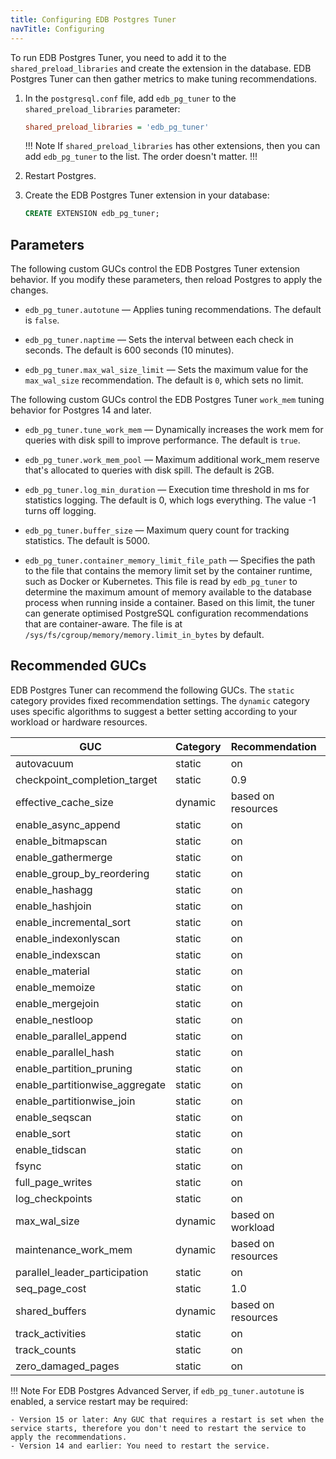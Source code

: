 ```yaml
---
title: Configuring EDB Postgres Tuner
navTitle: Configuring
--- 
```


To run EDB Postgres Tuner, you need to add it to the `shared_preload_libraries` and create the extension in the database. EDB Postgres Tuner can then gather metrics to make tuning recommendations. 

1. In the `postgresql.conf` file, add `edb_pg_tuner` to the `shared_preload_libraries` parameter:

   ```ini
   shared_preload_libraries = 'edb_pg_tuner'
   ```

   !!! Note
   If `shared_preload_libraries` has other extensions, then you can add `edb_pg_tuner` to the list. The order doesn't matter. 
   !!!

1. Restart Postgres. 

1. Create the EDB Postgres Tuner extension in your database: 

   ```sql
   CREATE EXTENSION edb_pg_tuner;
   ```

## Parameters 

The following custom GUCs control the EDB Postgres Tuner extension behavior. If you modify these parameters, then reload Postgres to apply the changes. 

- `edb_pg_tuner.autotune` &mdash; Applies tuning recommendations. The default is `false`. 

- `edb_pg_tuner.naptime` &mdash; Sets the interval between each check in seconds. The default is 600 seconds (10 minutes).

- `edb_pg_tuner.max_wal_size_limit` &mdash; Sets the maximum value for the `max_wal_size` recommendation. The default is `0`, which sets no limit.

The following custom GUCs control the EDB Postgres Tuner `work_mem` tuning behavior for Postgres 14 and later.  

- `edb_pg_tuner.tune_work_mem` &mdash; Dynamically increases the work mem for queries with disk spill to improve performance. The default is `true`.

- `edb_pg_tuner.work_mem_pool` &mdash; Maximum additional work_mem reserve that's allocated to queries with disk spill. The default is 2GB.

- `edb_pg_tuner.log_min_duration` &mdash; Execution time threshold in ms for statistics logging. The default is 0, which logs everything. The value -1 turns off logging.

- `edb_pg_tuner.buffer_size` &mdash; Maximum query count for tracking statistics. The default is 5000.

- `edb_pg_tuner.container_memory_limit_file_path` &mdash; Specifies the path to the file that contains the memory limit set by the container runtime, such as Docker or Kubernetes. This file is read by `edb_pg_tuner` to determine the maximum amount of memory available to the database process when running inside a container. Based on this limit, the tuner can generate optimised PostgreSQL configuration recommendations that are container-aware. The file is at `/sys/fs/cgroup/memory/memory.limit_in_bytes` by default.

## Recommended GUCs

EDB Postgres Tuner can recommend the following GUCs. The `static` category provides fixed recommendation settings. The `dynamic` category uses specific algorithms to suggest a better setting according to your workload or hardware resources.

| GUC                            | Category | Recommendation    | Version |
| ------------------------------ | -------- | ----------------- | ------- |
| autovacuum                     | static   | on                |         |
| checkpoint_completion_target   | static   | 0.9               |         |
| effective_cache_size           | dynamic  | based on resources|         |
| enable_async_append            | static   | on                |         |
| enable_bitmapscan              | static   | on                |         |
| enable_gathermerge             | static   | on                |         |
| enable_group_by_reordering     | static   | on                |         |
| enable_hashagg                 | static   | on                |         |
| enable_hashjoin                | static   | on                |         |
| enable_incremental_sort        | static   | on                | 13+     |
| enable_indexonlyscan           | static   | on                |         |
| enable_indexscan               | static   | on                |         |
| enable_material                | static   | on                |         |
| enable_memoize                 | static   | on                | 14+     |
| enable_mergejoin               | static   | on                |         |
| enable_nestloop                | static   | on                |         |
| enable_parallel_append         | static   | on                | 11+     |
| enable_parallel_hash           | static   | on                | 11+     |
| enable_partition_pruning       | static   | on                | 11+     |
| enable_partitionwise_aggregate | static   | on                |         |
| enable_partitionwise_join      | static   | on                |         |
| enable_seqscan                 | static   | on                |         |
| enable_sort                    | static   | on                |         |
| enable_tidscan                 | static   | on                |         |
| fsync                          | static   | on                |         |
| full_page_writes               | static   | on                |         |
| log_checkpoints                | static   | on                |         |
| max_wal_size                   | dynamic  | based on workload |         |
| maintenance_work_mem           | dynamic  | based on resources|         |
| parallel_leader_participation  | static   | on                |         |
| seq_page_cost                  | static   | 1.0               |         |
| shared_buffers                 | dynamic  | based on resources|         |
| track_activities               | static   | on                |         |
| track_counts                   | static   | on                |         |
| zero_damaged_pages             | static   | on                |         |

!!! Note
    For EDB Postgres Advanced Server, if `edb_pg_tuner.autotune` is enabled, a service restart may be required: 

    - Version 15 or later: Any GUC that requires a restart is set when the service starts, therefore you don't need to restart the service to apply the recommendations.
    - Version 14 and earlier: You need to restart the service.

